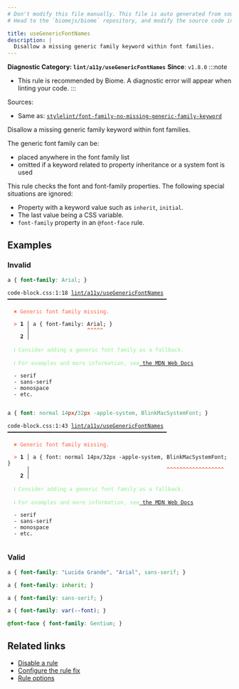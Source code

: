 ```yaml
---
# Don't modify this file manually. This file is auto generated from source, and you will lose your changes next time the website is built.
# Head to the `biomejs/biome` repository, and modify the source code in there.

title: useGenericFontNames
description: |
  Disallow a missing generic family keyword within font families.
---
```


**Diagnostic Category: `lint/a11y/useGenericFontNames`**
<Tabs>
<TabItem label="CSS" icon="seti:css">
**Since**: `v1.8.0`
:::note
- This rule is recommended by Biome. A diagnostic error will appear when linting your code.
:::

Sources: 
- Same as: <a href="https://github.com/stylelint/stylelint/blob/main/lib/rules/font-family-no-missing-generic-family-keyword/README.md" target="_blank"><code>stylelint/font-family-no-missing-generic-family-keyword</code></a>

Disallow a missing generic family keyword within font families.

The generic font family can be:

- placed anywhere in the font family list
- omitted if a keyword related to property inheritance or a system font is used

This rule checks the font and font-family properties.
The following special situations are ignored:

- Property with a keyword value such as `inherit`, `initial`.
- The last value being a CSS variable.
- `font-family` property in an `@font-face` rule.

## Examples

### Invalid

```css
a { font-family: Arial; }
```

<pre class="language-text"><code class="language-text">code-block.css:1:18 <a href="https://biomejs.dev/linter/rules/use-generic-font-names">lint/a11y/useGenericFontNames</a> ━━━━━━━━━━━━━━━━━━━━━━━━━━━━━━━━━━━━━━━━━━━━━━━━━━<br /><br />  <strong><span style="color: Tomato;">✖</span></strong> <span style="color: Tomato;">Generic font family missing.</span><br />  <br />  <strong><span style="color: Tomato;">&gt;</span></strong> <strong>1 │ </strong>a &#123; font-family: Arial; &#125;<br />   <strong>   │ </strong>                 <strong><span style="color: Tomato;">^</span></strong><strong><span style="color: Tomato;">^</span></strong><strong><span style="color: Tomato;">^</span></strong><strong><span style="color: Tomato;">^</span></strong><strong><span style="color: Tomato;">^</span></strong><br />    <strong>2 │ </strong><br />  <br />  <strong><span style="color: lightgreen;">ℹ</span></strong> <span style="color: lightgreen;">Consider adding a generic font family as a fallback.</span><br />  <br />  <strong><span style="color: lightgreen;">ℹ</span></strong> <span style="color: lightgreen;">For examples and more information, see</span><span style="color: lightgreen;"><a href="https://developer.mozilla.org/en-US/docs/Web/CSS/generic-family"> the MDN Web Docs</a></span><br />  <br />  - serif<br />  - sans-serif<br />  - monospace<br />  - etc.<br />  <br /></code></pre>

```css
a { font: normal 14px/32px -apple-system, BlinkMacSystemFont; }
```

<pre class="language-text"><code class="language-text">code-block.css:1:43 <a href="https://biomejs.dev/linter/rules/use-generic-font-names">lint/a11y/useGenericFontNames</a> ━━━━━━━━━━━━━━━━━━━━━━━━━━━━━━━━━━━━━━━━━━━━━━━━━━<br /><br />  <strong><span style="color: Tomato;">✖</span></strong> <span style="color: Tomato;">Generic font family missing.</span><br />  <br />  <strong><span style="color: Tomato;">&gt;</span></strong> <strong>1 │ </strong>a &#123; font: normal 14px/32px -apple-system, BlinkMacSystemFont; &#125;<br />   <strong>   │ </strong>                                          <strong><span style="color: Tomato;">^</span></strong><strong><span style="color: Tomato;">^</span></strong><strong><span style="color: Tomato;">^</span></strong><strong><span style="color: Tomato;">^</span></strong><strong><span style="color: Tomato;">^</span></strong><strong><span style="color: Tomato;">^</span></strong><strong><span style="color: Tomato;">^</span></strong><strong><span style="color: Tomato;">^</span></strong><strong><span style="color: Tomato;">^</span></strong><strong><span style="color: Tomato;">^</span></strong><strong><span style="color: Tomato;">^</span></strong><strong><span style="color: Tomato;">^</span></strong><strong><span style="color: Tomato;">^</span></strong><strong><span style="color: Tomato;">^</span></strong><strong><span style="color: Tomato;">^</span></strong><strong><span style="color: Tomato;">^</span></strong><strong><span style="color: Tomato;">^</span></strong><strong><span style="color: Tomato;">^</span></strong><br />    <strong>2 │ </strong><br />  <br />  <strong><span style="color: lightgreen;">ℹ</span></strong> <span style="color: lightgreen;">Consider adding a generic font family as a fallback.</span><br />  <br />  <strong><span style="color: lightgreen;">ℹ</span></strong> <span style="color: lightgreen;">For examples and more information, see</span><span style="color: lightgreen;"><a href="https://developer.mozilla.org/en-US/docs/Web/CSS/generic-family"> the MDN Web Docs</a></span><br />  <br />  - serif<br />  - sans-serif<br />  - monospace<br />  - etc.<br />  <br /></code></pre>

### Valid

```css
a { font-family: "Lucida Grande", "Arial", sans-serif; }
```

```css
a { font-family: inherit; }
```

```css
a { font-family: sans-serif; }
```

```css
a { font-family: var(--font); }
```

```css
@font-face { font-family: Gentium; }
```

## Related links

- [Disable a rule](/linter/#disable-a-lint-rule)
- [Configure the rule fix](/linter#configure-the-rule-fix)
- [Rule options](/linter/#rule-options)

</TabItem>
</Tabs>

